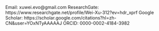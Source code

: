 Email: xuwei.evo@gmail.com
ResearchGate: https://www.researchgate.net/profile/Wei-Xu-312?ev=hdr_xprf
Google Scholar: https://scholar.google.com/citations?hl=zh-CN&user=YOxNTyAAAAAJ
ORCID: 0000-0002-4184-3982